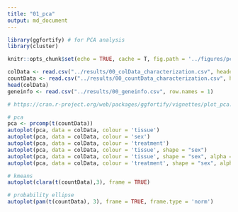 ```yaml
---
title: "01_pca"
output: md_document
---
```


```r
library(ggfortify) # for PCA analysis
library(cluster)

knitr::opts_chunk$set(echo = TRUE, cache = T, fig.path = '../figures/pca/')
```

```r
colData <- read.csv("../results/00_colData_characterization.csv", header = T, row.names = 1)
countData <- read.csv("../results/00_countData_characterization.csv", header = T, row.names = 1)
head(colData)
geneinfo <- read.csv("../results/00_geneinfo.csv", row.names = 1)
```

```r
# https://cran.r-project.org/web/packages/ggfortify/vignettes/plot_pca.html

# pca
pca <- prcomp(t(countData))
autoplot(pca, data = colData, colour = 'tissue') 
autoplot(pca, data = colData, colour = 'sex') 
autoplot(pca, data = colData, colour = 'treatment') 
autoplot(pca, data = colData, colour = 'tissue', shape = "sex") 
autoplot(pca, data = colData, colour = 'tissue', shape = "sex", alpha = "treatment")
autoplot(pca, data = colData, colour = 'treatment', shape = "sex", alpha = "tissue")

# kmeans
autoplot(clara(t(countData),3), frame = TRUE)

# probability ellipse
autoplot(pam(t(countData), 3), frame = TRUE, frame.type = 'norm')
```



